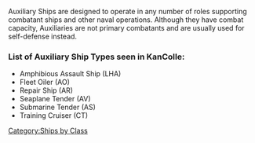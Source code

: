 Auxiliary Ships are designed to operate in any number of roles supporting combatant ships and other naval operations.  Although they have combat capacity, Auxiliaries are not primary combatants and are usually used for self-defense instead.


=== List of Auxiliary Ship Types seen in KanColle: ===
*Amphibious Assault Ship (LHA)
*Fleet Oiler (AO)
*Repair Ship (AR)
*Seaplane Tender (AV)
*Submarine Tender (AS)
*Training Cruiser (CT)
[[Category:Ships by Class]]